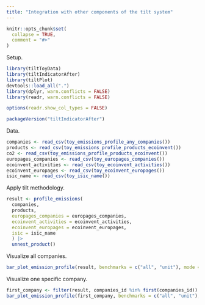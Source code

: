 ```yaml
---
title: "Integration with other components of the tilt system"
---
```


```r
knitr::opts_chunk$set(
  collapse = TRUE,
  comment = "#>"
)
```

Setup.

```r
library(tiltToyData)
library(tiltIndicatorAfter)
library(tiltPlot)
devtools::load_all(".")
library(dplyr, warn.conflicts = FALSE)
library(readr, warn.conflicts = FALSE)

options(readr.show_col_types = FALSE)
```

```r
packageVersion("tiltIndicatorAfter")
```

Data.

```r
companies <- read_csv(toy_emissions_profile_any_companies())
products <- read_csv(toy_emissions_profile_products_ecoinvent())
co2 <- read_csv(toy_emissions_profile_products_ecoinvent())
europages_companies <- read_csv(toy_europages_companies())
ecoinvent_activities <- read_csv(toy_ecoinvent_activities())
ecoinvent_europages <- read_csv(toy_ecoinvent_europages())
isic_name <- read_csv(toy_isic_name())
```

Apply tilt methodology.

```r
result <- profile_emissions(
  companies,
  products,
  europages_companies = europages_companies,
  ecoinvent_activities = ecoinvent_activities,
  ecoinvent_europages = ecoinvent_europages,
  isic = isic_name
  ) |> 
  unnest_product()
```

Visualize all companies.

```r
bar_plot_emission_profile(result, benchmarks = c("all", "unit"), mode = "equal_weight")
```

Visualize one specific company.

```r
first_company <- filter(result, companies_id %in% first(companies_id))
bar_plot_emission_profile(first_company, benchmarks = c("all", "unit"), mode = "equal_weight")
```
